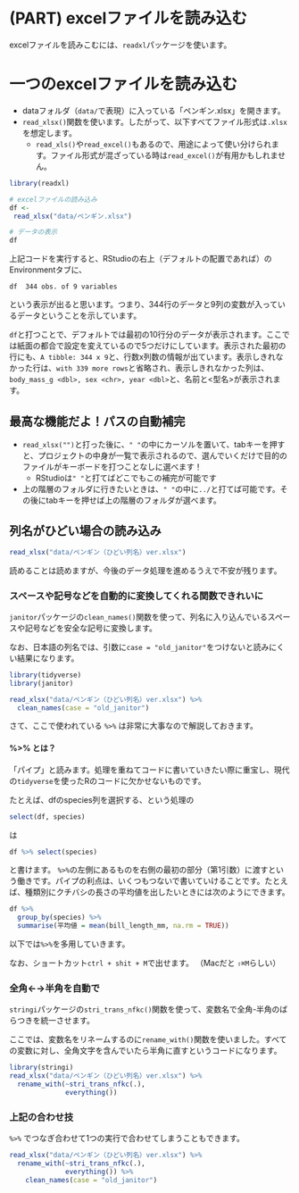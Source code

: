 
# (PART) excelファイルを読み込む {-#readingexcel}

excelファイルを読みこむには、`readxl`パッケージを使います。

# 一つのexcelファイルを読み込む

* dataフォルダ（`data/`で表現）に入っている「ペンギン.xlsx」を開きます。
* `read_xlsx()`関数を使います。したがって、以下すべてファイル形式は`.xlsx`を想定します。
  + `read_xls()`や`read_excel()`もあるので、用途によって使い分けられます。ファイル形式が混ざっている時は`read_excel()`が有用かもしれません。

```r
library(readxl)

# excelファイルの読み込み
df <- 
 read_xlsx("data/ペンギン.xlsx")

# データの表示
df
``` 

上記コードを実行すると、RStudioの右上（デフォルトの配置であれば）のEnvironmentタブに、

`df  344 obs. of 9 variables`

という表示が出ると思います。つまり、344行のデータと9列の変数が入っているデータということを示しています。

`df`と打つことで、デフォルトでは最初の10行分のデータが表示されます。ここでは紙面の都合で設定を変えているので5つだけにしています。表示された最初の行にも、`A tibble: 344 x 9`と、行数x列数の情報が出ています。表示しきれなかった行は、`with 339 more rows`と省略され、表示しきれなかった列は、`body_mass_g <dbl>, sex <chr>, year <dbl>`と、名前と<型名>が表示されます。

## 最高な機能だよ！パスの自動補完

 * `read_xlsx("")`と打った後に、`" "`の中にカーソルを置いて、tabキーを押すと、プロジェクトの中身が一覧で表示されるので、選んでいくだけで目的のファイルがキーボードを打つことなしに選べます！
   + RStudioは`" "`と打てばどこでもこの補完が可能です

*  上の階層のフォルダに行きたいときは、`" "`の中に`../`と打てば可能です。その後にtabキーを押せば上の階層のフォルダが選べます。


## 列名がひどい場合の読み込み
```r
read_xlsx("data/ペンギン（ひどい列名）ver.xlsx")
```

読めることは読めますが、今後のデータ処理を進めるうえで不安が残ります。

### スペースや記号などを自動的に変換してくれる関数できれいに

`janitor`パッケージの`clean_names()`関数を使って、列名に入り込んでいるスペースや記号などを安全な記号に変換します。

なお、日本語の列名では、引数に`case = "old_janitor"`をつけないと読みにくい結果になります。


```r
library(tidyverse)
library(janitor)

read_xlsx("data/ペンギン（ひどい列名）ver.xlsx") %>% 
  clean_names(case = "old_janitor")
```


さて、ここで使われている `%>%` は非常に大事なので解説しておきます。

#### %>% とは？ {#pipe}

「パイプ」と読みます。処理を重ねてコードに書いていきたい際に重宝し、現代の`tidyverse`を使ったRのコードに欠かせないものです。

たとえば、dfのspecies列を選択する、という処理の

```r
select(df, species)
```

は

```r
df %>% select(species)
```


と書けます。 `%>%`の左側にあるものを右側の最初の部分（第1引数）に渡すという働きです。パイプの利点は、いくつもつないで書いていけることです。たとえば、種類別にクチバシの長さの平均値を出したいときには次のようにできます。

```r
df %>% 
  group_by(species) %>% 
  summarise(平均値 = mean(bill_length_mm, na.rm = TRUE))
```

以下では`%>%`を多用していきます。

なお、ショートカット`ctrl + shit + M`で出せます。
（Macだと `⇧⌘M`らしい）

### 全角←→半角を自動で

`stringi`パッケージの`stri_trans_nfkc()`関数を使って、変数名で全角-半角のばらつきを統一させます。


ここでは、変数名をリネームするのに`rename_with()`関数を使いました。すべての変数に対し、全角文字を含んでいたら半角に直すというコードになります。

```r
library(stringi)
read_xlsx("data/ペンギン（ひどい列名）ver.xlsx") %>% 
  rename_with(~stri_trans_nfkc(.),
              everything())
```

### 上記の合わせ技

`%>%` でつなぎ合わせて1つの実行で合わせてしまうこともできます。

```r
read_xlsx("data/ペンギン（ひどい列名）ver.xlsx") %>% 
  rename_with(~stri_trans_nfkc(.),
              everything()) %>% 
    clean_names(case = "old_janitor")

```
